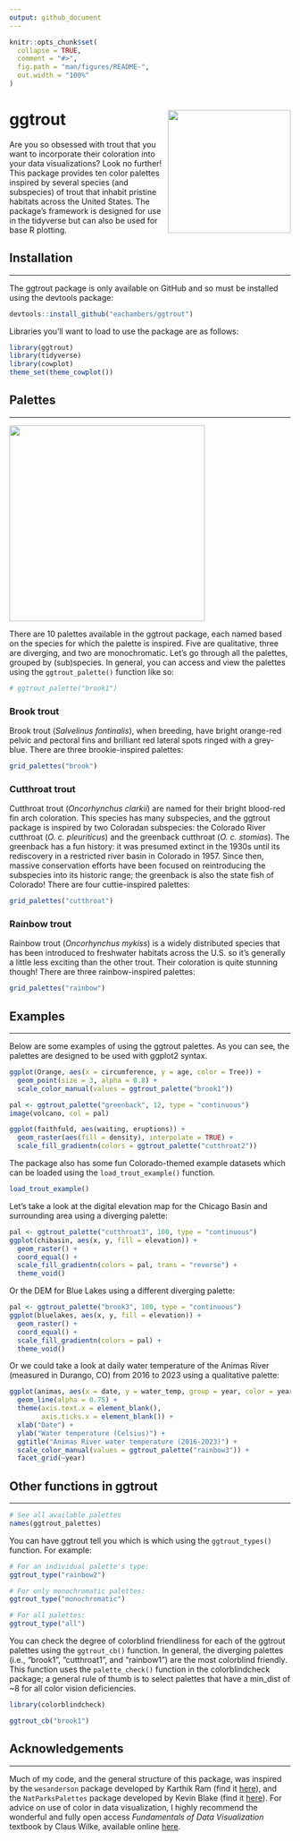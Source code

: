 ```yaml
---
output: github_document
---
```


<!-- README.md is generated from README.Rmd. Please edit that file -->

```r
knitr::opts_chunk$set(
  collapse = TRUE,
  comment = "#>",
  fig.path = "man/figures/README-",
  out.width = "100%"
)
```

# ggtrout <img src="man/figures/logo.png" align="right" height="220"/>

Are you so obsessed with trout that you want to incorporate their coloration into your data visualizations? Look no further! This package provides ten color palettes inspired by several species (and subspecies) of trout that inhabit pristine habitats across the United States. The package's framework is designed for use in the tidyverse but can also be used for base R plotting.

## Installation

------------------------------------------------------------------------

The ggtrout package is only available on GitHub and so must be installed using the devtools package:

``` r
devtools::install_github("eachambers/ggtrout")
```

Libraries you'll want to load to use the package are as follows:
```r
library(ggtrout)
library(tidyverse)
library(cowplot)
theme_set(theme_cowplot())
```

## Palettes

------------------------------------------------------------------------

<img src="man/figures/cuttie.jpg" align="center" height="350"/>

There are 10 palettes available in the ggtrout package, each named based on the species for which the palette is inspired. Five are qualitative, three are diverging, and two are monochromatic. Let's go through all the palettes, grouped by (sub)species. In general, you can access and view the palettes using the `ggtrout_palette()` function like so:

```r
# ggtrout_palette("brook1")
```

### Brook trout

Brook trout (*Salvelinus fontinalis*), when breeding, have bright orange-red pelvic and pectoral fins and brilliant red lateral spots ringed with a grey-blue. There are three brookie-inspired palettes:

```r
grid_palettes("brook")
```

### Cutthroat trout

Cutthroat trout (*Oncorhynchus clarkii*) are named for their bright blood-red fin arch coloration. This species has many subspecies, and the ggtrout package is inspired by two Coloradan subspecies: the Colorado River cutthroat (*O. c. pleuriticus*) and the greenback cutthroat (*O. c. stomias*). The greenback has a fun history: it was presumed extinct in the 1930s until its rediscovery in a restricted river basin in Colorado in 1957. Since then, massive conservation efforts have been focused on reintroducing the subspecies into its historic range; the greenback is also the state fish of Colorado! There are four cuttie-inspired palettes:

```r
grid_palettes("cutthroat")
```

### Rainbow trout

Rainbow trout (*Oncorhynchus mykiss*) is a widely distributed species that has been introduced to freshwater habitats across the U.S. so it's generally a little less exciting than the other trout. Their coloration is quite stunning though! There are three rainbow-inspired palettes:

```r
grid_palettes("rainbow")
```

## Examples

------------------------------------------------------------------------

Below are some examples of using the ggtrout palettes. As you can see, the palettes are designed to be used with ggplot2 syntax.

```r
ggplot(Orange, aes(x = circumference, y = age, color = Tree)) +
  geom_point(size = 3, alpha = 0.8) +
  scale_color_manual(values = ggtrout_palette("brook1"))

pal <- ggtrout_palette("greenback", 12, type = "continuous")
image(volcano, col = pal)

ggplot(faithfuld, aes(waiting, eruptions)) +
  geom_raster(aes(fill = density), interpolate = TRUE) +
  scale_fill_gradientn(colors = ggtrout_palette("cutthroat2"))
```

The package also has some fun Colorado-themed example datasets which can be loaded using the `load_trout_example()` function.

```r
load_trout_example()
```

Let's take a look at the digital elevation map for the Chicago Basin and surrounding area using a diverging palette:

```r
pal <- ggtrout_palette("cutthroat3", 100, type = "continuous")
ggplot(chibasin, aes(x, y, fill = elevation)) +
  geom_raster() +
  coord_equal() +
  scale_fill_gradientn(colors = pal, trans = "reverse") +
  theme_void()
```

Or the DEM for Blue Lakes using a different diverging palette:

```r
pal <- ggtrout_palette("brook3", 100, type = "continuous")
ggplot(bluelakes, aes(x, y, fill = elevation)) +
  geom_raster() +
  coord_equal() +
  scale_fill_gradientn(colors = pal) +
  theme_void()
```

Or we could take a look at daily water temperature of the Animas River (measured in Durango, CO) from 2016 to 2023 using a qualitative palette:

```r
ggplot(animas, aes(x = date, y = water_temp, group = year, color = year)) +
  geom_line(alpha = 0.75) +
  theme(axis.text.x = element_blank(),
        axis.ticks.x = element_blank()) +
  xlab("Date") +
  ylab("Water temperature (Celsius)") +
  ggtitle("Animas River water temperature (2016-2023)") +
  scale_color_manual(values = ggtrout_palette("rainbow3")) +
  facet_grid(~year)
```

## Other functions in ggtrout

------------------------------------------------------------------------

```r
# See all available palettes
names(ggtrout_palettes)
```

You can have ggtrout tell you which is which using the `ggtrout_types()` function. For example:

```r
# For an individual palette's type:
ggtrout_type("rainbow2")

# For only monochromatic palettes:
ggtrout_type("monochromatic")

# For all palettes:
ggtrout_type("all")
```

You can check the degree of colorblind friendliness for each of the ggtrout palettes using the `ggtrout_cb()` function. In general, the diverging palettes (i.e., "brook1", "cutthroat1", and "rainbow1") are the most colorblind friendly. This function uses the `palette_check()` function in the colorblindcheck package; a general rule of thumb is to select palettes that have a min_dist of \~8 for all color vision deficiencies.

```r
library(colorblindcheck)

ggtrout_cb("brook1")
```

## Acknowledgements

------------------------------------------------------------------------

Much of my code, and the general structure of this package, was inspired by the `wesanderson` package developed by Karthik Ram (find it [here](https://github.com/karthik/wesanderson)), and the `NatParksPalettes` package developed by Kevin Blake (find it [here](https://github.com/kevinsblake/NatParksPalettes)). For advice on use of color in data visualization, I highly recommend the wonderful and fully open access *Fundamentals of Data Visualization* textbook by Claus Wilke, available online [here](https://clauswilke.com/dataviz/).
